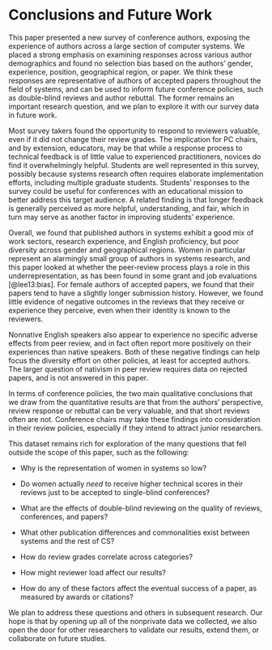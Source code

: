 # Conclusions and Future Work {#sec:conclusion}

This paper presented a new survey of conference authors, exposing the experience of authors across a large section of computer systems. We placed a strong emphasis on examining responses across various author demographics and found no selection bias based on the authors' gender, experience, position, geographical region, or paper. We think these responses are representative of authors of accepted papers throughout the field of systems, and can be used to inform future conference policies, such as double-blind reviews and author rebuttal. The former remains an important research question, and we plan to explore it with our survey data in future work.

Most survey takers found the opportunity to respond to reviewers valuable, even if it did not change their review grades. The implication for PC chairs, and by extension, educators, may be that while a response process to technical feedback is of little value to experienced practitioners, novices do find it overwhelmingly helpful. 
Students are well represented in this survey, possibly because systems research often requires elaborate implementation efforts, including multiple graduate students. Students' responses to the survey could be useful for conferences with an educational mission to better address this target audience. A related finding is that longer feedback is generally perceived as more helpful, understanding, and fair, which in turn may serve as another factor in improving students' experience.

Overall, we found that published authors in systems exhibit a good mix of work sectors, research experience, and English proficiency, but poor diversity across gender and geographical regions.
Women in particular represent an alarmingly small group of authors in systems research, and this paper looked at whether the peer-review process plays a role in this underrepresentation, as has been found in some grant and job evaluations [@lee13:bias]. For female authors of accepted papers, we found that their papers tend to have a slightly longer submission history. However, we found little evidence of negative outcomes in the reviews that they receive or experience they perceive, even when their identity is known to the reviewers.

Nonnative English speakers also appear to experience no specific adverse effects from peer review, and in fact often report more positively on their experiences than native speakers. Both of these negative findings can help focus the diversity effort on other policies, at least for accepted authors. The larger question of nativism in peer review requires data on rejected papers, and is not answered in this paper.

In terms of conference policies, the two main qualitative conclusions that we draw from the quantitative results are that from the authors' perspective, review response or rebuttal can be very valuable, and that short reviews often are not. Conference chairs may take these findings into consideration in their review policies, especially if they intend to attract junior researchers.

This dataset remains rich for exploration of the many questions that fell outside the scope of this paper, such as the following:

* Why is the representation of women in systems so low?

* Do women actually _need_ to receive higher technical scores in their reviews just to be accepted to single-blind conferences?

* What are the effects of double-blind reviewing on the quality of reviews, conferences, and papers?

* What other publication differences and commonalities exist between systems and the rest of CS?

* How do review grades correlate across categories?

* How might reviewer load affect our results?

* How do any of these factors affect the eventual success of a paper, as measured by awards or citations?

We plan to address these questions and others in subsequent research. Our hope is that by opening up all of the nonprivate data we collected, we also open the door for other researchers to validate our results, extend them, or collaborate on future studies.
